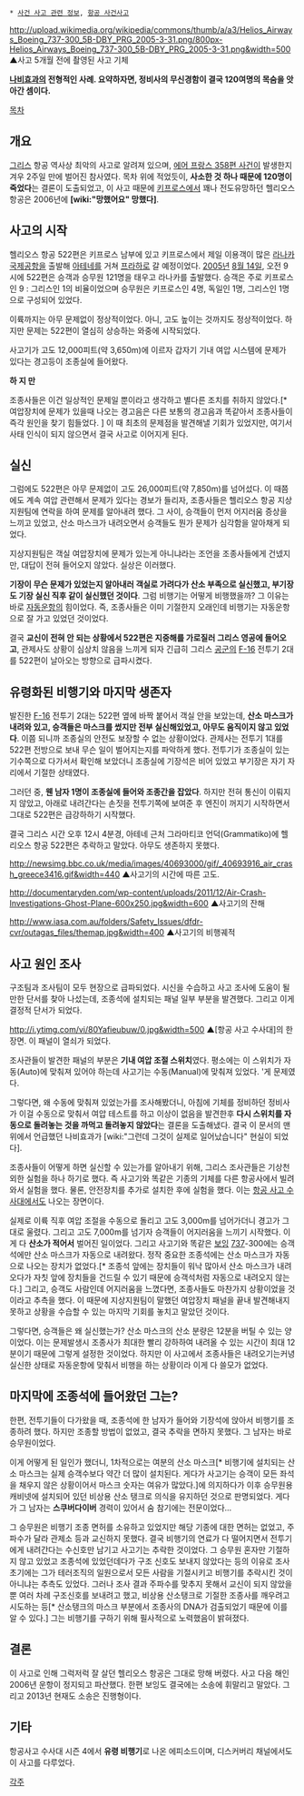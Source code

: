  * [[사건 사고 관련 정보]], [[항공 사건사고]]

http://upload.wikimedia.org/wikipedia/commons/thumb/a/a3/Helios_Airways_Boeing_737-300_5B-DBY_PRG_2005-3-31.png/800px-Helios_Airways_Boeing_737-300_5B-DBY_PRG_2005-3-31.png&width=500
▲사고 5개월 전에 촬영된 사고 기체

'''[[나비효과]]의 전형적인 사례. 요약하자면, 정비사의 무신경함이 결국 120여명의 목숨을 앗아간 셈이다.'''

{{{#!html
<object classid='clsid:d27cdb6e-ae6d-11cf-96b8-444553540000' codebase='http://download.macromedia.com/pub/shockwave/cabs/flash/swflash.cab#version=10,0,0,0' width='480' height='360' id='movie' align='middle'><param name='quality' value='high' /><param name='movie' value='http://flvr.pandora.tv/flv2pan/flvmovie.dll/userid=werk95&prgid=39507545&countryChk=ko&skin=1&autoPlay=false&share=on' /><param name='allowScriptAccess' value='always' /><param name='allowFullScreen' value='true' /><param name='wmode' value='transparent' /><embed src='http://flvr.pandora.tv/flv2pan/flvmovie.dll/userid=werk95&prgid=39507545&countryChk=ko&skin=1&autoPlay=false&share=on' type='application/x-shockwave-flash' wmode='transparent' allowScriptAccess='always' allowFullScreen='true' pluginspage='http://www.macromedia.com/go/getflashplayer' width='480' height='360' /></embed></object>}}}

[[목차]]

== 개요 ==
[[그리스]] 항공 역사상 최악의 사고로 알려져 있으며, [[에어 프랑스 358편 사건]]이 발생한지 겨우 2주일 만에 벌어진 참사였다. 목차 위에 적었듯이, '''사소한 것 하나 때문에 120명이 죽었다'''는 결론이 도출되었고, 이 사고 때문에 [[키프로스]]에서 꽤나 전도유망하던 헬리오스 항공은 2006년에 '''[wiki:"망했어요" 망했다]'''.

== 사고의 시작 ==
헬리오스 항공 522편은 키프로스 남부에 있고 키프로스에서 제일 이용객이 많은 [[라나카 국제공항]]을 출발해 [[아테네]]를 거쳐 [[프라하]]로 갈 예정이었다. [[2005년]] [[8월 14일]], 오전 9시에 522편은 승객과 승무원 121명을 태우고 라나카를 출발했다. 승객은 주로 키프로스인 9 : 그리스인 1의 비율이었으며 승무원은 키프로스인 4명, 독일인 1명, 그리스인 1명으로 구성되어 있었다.

이륙까지는 아무 문제없이 정상적이었다. 아니, 고도 높이는 것까지도 정상적이었다. 하지만 문제는 522편이 열심히 상승하는 와중에 시작되었다.

사고기가 고도 12,000피트(약 3,650m)에 이르자 갑자기 기내 여압 시스템에 문제가 있다는 경고등이 조종실에 들어왔다. 

'''하 지 만'''

조종사들은 이건 일상적인 문제일 뿐이라고 생각하고 별다른 조치를 취하지 않았다.[* 여압장치에 문제가 있을때 나오는 경고음은 다른 보통의 경고음과 똑같아서 조종사들이 즉각 원인을 찾기 힘들었다. ] 이 때 최초의 문제점을 발견해낼 기회가 있었지만, 여기서 사태 인식이 되지 않으면서 결국 사고로 이어지게 된다.

== 실신 ==
그럼에도 522편은 아무 문제없이 고도 26,000피트(약 7,850m)를 넘어섰다. 이 때쯤에도 계속 여압 관련해서 문제가 있다는 경보가 들리자, 조종사들은 헬리오스 항공 지상지원팀에 연락을 하여 문제를 알아내려 했다. 그 사이, 승객들이 먼저 어지러움 증상을 느끼고 있었고, 산소 마스크가 내려오면서 승객들도 뭔가 문제가 심각함을 알아채게 되었다.

지상지원팀은 객실 여압장치에 문제가 있는게 아니냐라는 조언을 조종사들에게 건넸지만, 대답이 전혀 들어오지 않았다. 실상은 이러했다.

'''기장이 무슨 문제가 있었는지 알아내러 객실로 가려다가 산소 부족으로 실신했고, 부기장도 기장 실신 직후 같이 실신했던 것이다'''. 그럼 비행기는 어떻게 비행했을까? 그 이유는 바로 [[자동운항]]의 힘이었다. 즉, 조종사들은 이미 기절한지 오래인데 비행기는 자동운항으로 잘 가고 있었던 것이었다.

결국 '''교신이 전혀 안 되는 상황에서 522편은 지중해를 가로질러 그리스 영공에 들어오고''', 관제사도 상황이 심상치 않음을 느끼게 되자 긴급히 그리스 [[공군]]의 [[F-16]] 전투기 2대를 522편이 날아오는 방향으로 급파시켰다.

== 유령화된 비행기와 마지막 생존자 ==
발진한 [[F-16]] 전투기 2대는 522편 옆에 바짝 붙어서 객실 안을 보았는데, '''산소 마스크가 내려와 있고, 승객들은 마스크를 썼지만 전부 실신해있었고, 아무도 움직이지 않고 있었다'''. 이쯤 되니까 조종실의 안전도 보장할 수 없는 상황이었다. 관제사는 전투기 1대를 522편 전방으로 보내 무슨 일이 벌어지는지를 파악하게 했다. 전투기가 조종실이 있는 기수쪽으로 다가서서 확인해 보았더니 조종실에 기장석은 비어 있었고 부기장은 자기 자리에서 기절한 상태였다.

그러던 중, '''웬 남자 1명이 조종실에 들어와 조종간을 잡았다'''. 하지만 전혀 통신이 이뤄지지 않았고, 아래로 내려간다는 손짓을 전투기쪽에 보여준 후 엔진이 꺼지기 시작하면서 그대로 522편은 급강하하기 시작했다.

결국 그리스 시간 오후 12시 4분경, 아테네 근처 그라마티코 언덕(Grammatiko)에 헬리오스 항공 522편은 추락하고 말았다. 아무도 생존하지 못했다.

http://newsimg.bbc.co.uk/media/images/40693000/gif/_40693916_air_crash_greece3416.gif&width=440
▲사고기의 시간에 따른 고도. 

http://documentaryden.com/wp-content/uploads/2011/12/Air-Crash-Investigations-Ghost-Plane-600x250.jpg&width=600
▲사고기의 잔해

http://www.iasa.com.au/folders/Safety_Issues/dfdr-cvr/outagas_files/themap.jpg&width=400
▲사고기의 비행궤적

== 사고 원인 조사 ==
구조팀과 조사팀이 모두 현장으로 급파되었다. 시신을 수습하고 사고 조사에 도움이 될 만한 단서를 찾아 나섰는데, 조종석에 설치되는 패널 일부 부분을 발견했다. 그리고 이게 결정적 단서가 되었다.

http://i.ytimg.com/vi/80Yafieubuw/0.jpg&width=500
▲[항공 사고 수사대]의 한 장면. 이 패널이 열쇠가 되었다.

조사관들이 발견한 패널의 부분은 '''기내 여압 조절 스위치'''였다. 평소에는 이 스위치가 자동(Auto)에 맞춰져 있어야 하는데 사고기는 수동(Manual)에 맞춰져 있었다. '게 문제였다.

그렇다면, 왜 수동에 맞춰져 있었는가를 조사해봤더니, 아침에 기체를 정비하던 정비사가 이걸 수동으로 맞춰서 여압 테스트를 하고 이상이 없음을 발견한후 '''다시 스위치를 자동으로 돌려놓는 것을 까먹고 돌려놓지 않았다'''는 결론을 도출해냈다. 결국 이 문서의 맨 위에서 언급했던 나비효과가 [wiki:"그런데 그것이 실제로 일어났습니다" 현실이 되었다].

조종사들이 어떻게 하면 실신할 수 있는가를 알아내기 위해, 그리스 조사관들은 기상천외한 실험을 하나 하기로 했다. 즉 사고기와 똑같은 기종의 기체를 다른 항공사에서 빌려와서 실험을 했다. 물론, 안전장치를 추가로 설치한 후에 실험을 했다. 이는 [[항공 사고 수사대]]에서도 나오는 장면이다.

실제로 이륙 직후 여압 조절을 수동으로 돌리고 고도 3,000m를 넘어가더니 경고가 그대로 울렸다. 그리고 고도 7,000m를 넘기자 승객들이 어지러움을 느끼기 시작했다. 이게 다 '''산소가 적어서''' 벌어진 일이었다. 그리고 사고기와 똑같은 [[보잉]] [[737]]-300에는 승객석에만 산소 마스크가 자동으로 내려왔다. 정작 중요한 조종석에는 산소 마스크가 자동으로 나오는 장치가 없었다.[* 조종석 앞에는 장치들이 워낙 많아서 산소 마스크가 내려오다가 자칫 앞에 장치들을 건드릴 수 있기 때문에 승객석처럼 자동으로 내려오지 않는다.] 그리고, 승객도 사람인데 어지러움을 느꼈다면, 조종사들도 마찬가지 상황이었을 것이라고 추측을 했다. 이 때문에 지상지원팀이 말했던 여압장치 패널을 끝내 발견해내지 못하고 상황을 수습할 수 있는 마지막 기회를 놓치고 말았던 것이다.

그렇다면, 승객들은 왜 실신했는가? 산소 마스크의 산소 분량은 12분을 버틸 수 있는 양이었다. 이는 문제발생시 조종사가 최대한 빨리 강하하여 내려올 수 있는 시간이 최대 12분이기 때문에 그렇게 설정한 것이었다. 하지만 이 사고에서 조종사들은 내려오기는커녕 실신한 상태로 자동운항에 맞춰서 비행을 하는 상황이라 이게 다 쓸모가 없었다.

== 마지막에 조종석에 들어왔던 그는? ==
한편, 전투기들이 다가왔을 때, 조종석에 한 남자가 들어와 기장석에 앉아서 비행기를 조종하려 했다. 하지만 조종할 방법이 없었고, 결국 추락을 면하지 못했다. 그 남자는 바로 승무원이었다.

이게 어떻게 된 일인가 했더니, 1차적으로는 여분의 산소 마스크[* 비행기에 설치되는 산소 마스크는 실제 승객수보다 약간 더 많이 설치된다. 게다가 사고기는 승객이 모든 좌석을 채우지 않은 상황이어서 마스크 숫자는 여유가 많았다.]에 의지하다가 이후 승무원용 캐비넷에 설치되어 있던 비상용 산소 탱크로 의식을 유지하던 것으로 판명되었다. 게다가 그 남자는 '''스쿠버다이버''' 경력이 있어서 숨 참기에는 전문이었다...

그 승무원은 비행기 조종 면허를 소유하고 있었지만 해당 기종에 대한 면허는 없었고, 주파수가 달라 관제소 등과 교신하지 못했다. 결국 비행기의 연료가 다 떨어지면서 전투기에게 내려간다는 수신호만 남기고 사고기는 추락한 것이었다. 그 승무원 혼자만 기절하지 않고 있었고 조종석에 있었던데다가 구조 신호도 보내지 않았다는 등의 이유로 조사 초기에는 그가 테러조직의 일원으로서 모든 사람을 기절시키고 비행기를 추락시킨 것이 아니냐는 추측도 있었다. 그러나 조사 결과 주파수를 맞추지 못해서 교신이 되지 않았을 뿐 여러 차례 구조신호를 보내려고 했고, 비상용 산소탱크로 기절한 조종사를 깨우려고 시도하는 등[* 산소탱크의 마스크 부분에서 조종사의 DNA가 검출되었기 때문에 이를 알 수 있다.] 그는 비행기를 구하기 위해 필사적으로 노력했음이 밝혀졌다.

== 결론 ==
이 사고로 인해 그럭저럭 잘 살던 헬리오스 항공은 그대로 망해 버렸다. 사고 다음 해인 2006년 운항이 정지되고 파산했다. 한편 보잉도 결국에는 소송에 휘말리고 말았다. 그리고 2013년 현재도 소송은 진행형이다.

== 기타 ==
항공사고 수사대 시즌 4에서 '''유령 비행기'''로 나온 에피소드이며, 디스커버리 채널에서도 이 사고를 다루었다.

[[각주]]
